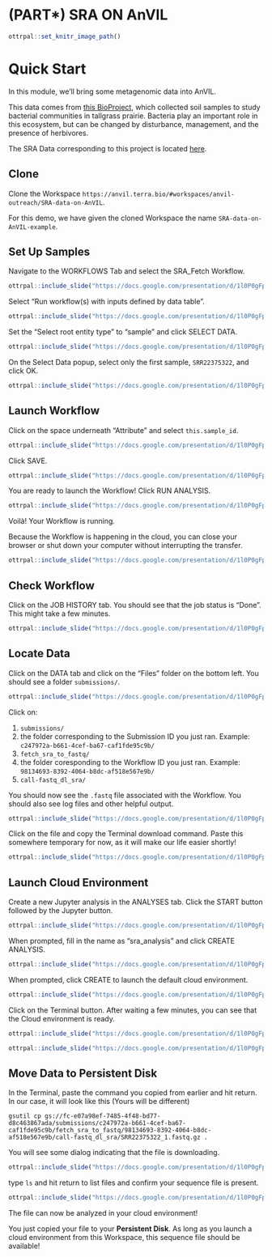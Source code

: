 # (PART\*) SRA ON AnVIL {-}


```r
ottrpal::set_knitr_image_path()
```

# Quick Start

In this module, we'll bring some metagenomic data into AnVIL.

This data comes from [this BioProject](https://www.ncbi.nlm.nih.gov/bioproject/PRJNA904247), which collected soil samples to study bacterial communities in tallgrass prairie. Bacteria play an important role in this ecosystem, but can be changed by disturbance, management, and the presence of herbivores.

The SRA Data corresponding to this project is located [here](https://www.ncbi.nlm.nih.gov/Traces/study/?acc=SRP409181&o=acc_s%3Aa).

## Clone

Clone the Workspace `https://anvil.terra.bio/#workspaces/anvil-outreach/SRA-data-on-AnVIL`.

For this demo, we have given the cloned Workspace the name `SRA-data-on-AnVIL-example`.

## Set Up Samples

Navigate to the WORKFLOWS Tab and select the SRA_Fetch Workflow.

```r
ottrpal::include_slide("https://docs.google.com/presentation/d/1l0P0gFpsPkYG7blqJ_5JyYYlztJFZDD39CnIB4svrY8/edit#slide=id.g1f25a933000_0_0")
```

Select "Run workflow(s) with inputs defined by data table".

```r
ottrpal::include_slide("https://docs.google.com/presentation/d/1l0P0gFpsPkYG7blqJ_5JyYYlztJFZDD39CnIB4svrY8/edit#slide=id.g1f25a933000_0_10")
```

Set the "Select root entity type" to "sample" and click SELECT DATA.

```r
ottrpal::include_slide("https://docs.google.com/presentation/d/1l0P0gFpsPkYG7blqJ_5JyYYlztJFZDD39CnIB4svrY8/edit#slide=id.g208af248fb0_0_0")
```

On the Select Data popup, select only the first sample, `SRR22375322`, and click OK.

```r
ottrpal::include_slide("https://docs.google.com/presentation/d/1l0P0gFpsPkYG7blqJ_5JyYYlztJFZDD39CnIB4svrY8/edit#slide=id.g208af248fb0_0_8")
```

## Launch Workflow

Click on the space underneath "Attribute" and select `this.sample_id`.

```r
ottrpal::include_slide("https://docs.google.com/presentation/d/1l0P0gFpsPkYG7blqJ_5JyYYlztJFZDD39CnIB4svrY8/edit#slide=id.g208af248fb0_0_17")
```

Click SAVE.

```r
ottrpal::include_slide("https://docs.google.com/presentation/d/1l0P0gFpsPkYG7blqJ_5JyYYlztJFZDD39CnIB4svrY8/edit#slide=id.g208af248fb0_0_26")
```

You are ready to launch the Workflow! Click RUN ANALYSIS.

```r
ottrpal::include_slide("https://docs.google.com/presentation/d/1l0P0gFpsPkYG7blqJ_5JyYYlztJFZDD39CnIB4svrY8/edit#slide=id.g208af248fb0_0_34")
```

Voilà! Your Workflow is running. 

::: {.notice}
Because the Workflow is happening in the cloud, you can close your browser or shut down your computer without interrupting the transfer.
:::

```r
ottrpal::include_slide("https://docs.google.com/presentation/d/1l0P0gFpsPkYG7blqJ_5JyYYlztJFZDD39CnIB4svrY8/edit#slide=id.g208af248fb0_0_42")
```

## Check Workflow

Click on the JOB HISTORY tab. You should see that the job status is "Done". This might take a few minutes.

```r
ottrpal::include_slide("https://docs.google.com/presentation/d/1l0P0gFpsPkYG7blqJ_5JyYYlztJFZDD39CnIB4svrY8/edit#slide=id.g208af248fb0_0_50")
```

## Locate Data

Click on the DATA tab and click on the "Files" folder on the bottom left. You should see a folder `submissions/`.

```r
ottrpal::include_slide("https://docs.google.com/presentation/d/1l0P0gFpsPkYG7blqJ_5JyYYlztJFZDD39CnIB4svrY8/edit#slide=id.g208af248fb0_0_78")
```

Click on:

1. `submissions/`
2. the folder corresponding to the Submission ID you just ran. Example: `c247972a-b661-4cef-ba67-caf1fde95c9b/`
3. `fetch_sra_to_fastq/`
4. the folder coresponding to the Workflow ID you just ran. Example: `98134693-8392-4064-b8dc-af518e567e9b/`
5. `call-fastq_dl_sra/`

You should now see the `.fastq` file associated with the Workflow. You should also see log files and other helpful output.

```r
ottrpal::include_slide("https://docs.google.com/presentation/d/1l0P0gFpsPkYG7blqJ_5JyYYlztJFZDD39CnIB4svrY8/edit#slide=id.g208af248fb0_0_88")
```

Click on the file and copy the Terminal download command. Paste this somewhere temporary for now, as it will make our life easier shortly!

```r
ottrpal::include_slide("https://docs.google.com/presentation/d/1l0P0gFpsPkYG7blqJ_5JyYYlztJFZDD39CnIB4svrY8/edit#slide=id.g208af248fb0_0_132")
```

## Launch Cloud Environment

Create a new Jupyter analysis in the ANALYSES tab. Click the START button followed by the Jupyter button.

```r
ottrpal::include_slide("https://docs.google.com/presentation/d/1l0P0gFpsPkYG7blqJ_5JyYYlztJFZDD39CnIB4svrY8/edit#slide=id.g208af248fb0_0_78")
```

When prompted, fill in the name as "sra_analysis" and click CREATE ANALYSIS.

```r
ottrpal::include_slide("https://docs.google.com/presentation/d/1l0P0gFpsPkYG7blqJ_5JyYYlztJFZDD39CnIB4svrY8/edit#slide=id.g208af248fb0_0_111")
```

When prompted, click CREATE to launch the default cloud environment.

```r
ottrpal::include_slide("https://docs.google.com/presentation/d/1l0P0gFpsPkYG7blqJ_5JyYYlztJFZDD39CnIB4svrY8/edit#slide=id.g208af248fb0_0_122")
```

Click on the Terminal button. After waiting a few minutes, you can see that the Cloud environment is ready.

```r
ottrpal::include_slide("https://docs.google.com/presentation/d/1l0P0gFpsPkYG7blqJ_5JyYYlztJFZDD39CnIB4svrY8/edit#slide=id.g208af248fb0_0_142")
```

```r
ottrpal::include_slide("https://docs.google.com/presentation/d/1l0P0gFpsPkYG7blqJ_5JyYYlztJFZDD39CnIB4svrY8/edit#slide=id.g208b8f790dc_23_3")
```

## Move Data to Persistent Disk

In the Terminal, paste the command you copied from earlier and hit return. In our case, it will look like this (Yours will be different)

```
gsutil cp gs://fc-e07a98ef-7485-4f48-bd77-d8c463867ada/submissions/c247972a-b661-4cef-ba67-caf1fde95c9b/fetch_sra_to_fastq/98134693-8392-4064-b8dc-af518e567e9b/call-fastq_dl_sra/SRR22375322_1.fastq.gz .
```

You will see some dialog indicating that the file is downloading.

```r
ottrpal::include_slide("https://docs.google.com/presentation/d/1l0P0gFpsPkYG7blqJ_5JyYYlztJFZDD39CnIB4svrY8/edit#slide=id.g208b8f790dc_23_3")
```

type `ls` and hit return to list files and confirm your sequence file is present.

```r
ottrpal::include_slide("https://docs.google.com/presentation/d/1l0P0gFpsPkYG7blqJ_5JyYYlztJFZDD39CnIB4svrY8/edit#slide=id.g208b8f790dc_23_21")
```

The file can now be analyzed in your cloud environment!

::: {.notice}
You just copied your file to your **Persistent Disk**. As long as you launch a cloud environment from this Workspace, this sequence file should be available!
:::